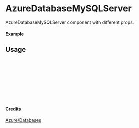 
<Meta of={AzureDatabaseMySQLServer} title="Azure/Databases/AzureDatabaseMySQLServer" />

# AzureDatabaseMySQLServer

AzureDatabaseMySQLServer component with different props.

#### Example

<Canvas of={AzureDatabaseMySQLServer.Primary} />

## Usage

```ts
import { AzureDatabaseMySQLServer } from "yadl-ui";

const Example = () => {
  return (
      <AzureDatabaseMySQLServer />
  );
};

export default Example;
```

#### Credits
[Azure/Databases](https://learn.microsoft.com/en-us/azure/architecture/icons/)
